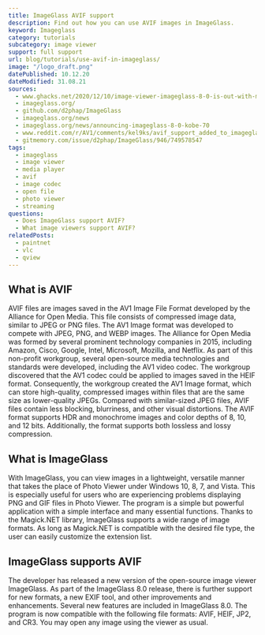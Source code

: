 ```yaml
---
title: ImageGlass AVIF support
description: Find out how you can use AVIF images in ImageGlass.
keyword: Imageglass
category: tutorials
subcategory: image viewer
support: full support
url: blog/tutorials/use-avif-in-imageglass/
image: "/logo_draft.png"
datePublished: 10.12.20
dateModified: 31.08.21
sources:
  - www.ghacks.net/2020/12/10/image-viewer-imageglass-8-0-is-out-with-major-improvements/
  - imageglass.org/
  - github.com/d2phap/ImageGlass
  - imageglass.org/news
  - imageglass.org/news/announcing-imageglass-8-0-kobe-70
  - www.reddit.com/r/AV1/comments/kel9ks/avif_support_added_to_imageglass_a_free_windows/
  - gitmemory.com/issue/d2phap/ImageGlass/946/749578547
tags:
  - imageglass
  - image viewer
  - media player
  - avif
  - image codec
  - open file
  - photo viewer
  - streaming
questions:
  - Does ImageGlass support AVIF?
  - What image viewers support AVIF?
relatedPosts:
  - paintnet
  - vlc
  - qview
---
```


## What is AVIF

AVIF files are images saved in the AV1 Image File Format developed by the Alliance for Open Media. This file consists of compressed image data, similar to JPEG or PNG files. The AV1 Image format was developed to compete with JPEG, PNG, and WEBP images. The Alliance for Open Media was formed by several prominent technology companies in 2015, including Amazon, Cisco, Google, Intel, Microsoft, Mozilla, and Netflix. As part of this non-profit workgroup, several open-source media technologies and standards were developed, including the AV1 video codec. The workgroup discovered that the AV1 codec could be applied to images saved in the HEIF format. Consequently, the workgroup created the AV1 Image format, which can store high-quality, compressed images within files that are the same size as lower-quality JPEGs. Compared with similar-sized JPEG files, AVIF files contain less blocking, blurriness, and other visual distortions. The AVIF format supports HDR and monochrome images and color depths of 8, 10, and 12 bits. Additionally, the format supports both lossless and lossy compression.

## What is ImageGlass

With ImageGlass, you can view images in a lightweight, versatile manner that takes the place of Photo Viewer under Windows 10, 8, 7, and Vista. This is especially useful for users who are experiencing problems displaying PNG and GIF files in Photo Viewer. The program is a simple but powerful application with a simple interface and many essential functions. Thanks to the Magick.NET library, ImageGlass supports a wide range of image formats. As long as Magick.NET is compatible with the desired file type, the user can easily customize the extension list.

## ImageGlass supports AVIF

The developer has released a new version of the open-source image viewer ImageGlass. As part of the ImageGlass 8.0 release, there is further support for new formats, a new EXIF tool, and other improvements and enhancements. Several new features are included in ImageGlass 8.0. The program is now compatible with the following file formats: AVIF, HEIF, JP2, and CR3. You may open any image using the viewer as usual.
